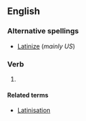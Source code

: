 ==English==

===Alternative spellings===
*[[Latinize]] (''mainly US'')

===Verb===
{{en-verb|Latinis|ing}}

# {{context|mainly|British}} {{alternative spelling of|[[Latinize]]}}

====Related terms====
*[[Latinisation]]